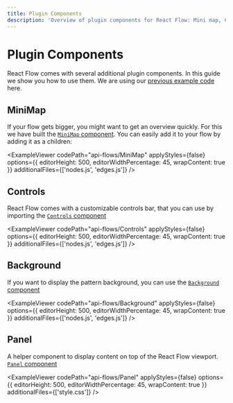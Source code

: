 ```yaml
---
title: Plugin Components
description: 'Overview of plugin components for React Flow: Mini map, Controls, Background and Panel'
---
```


# Plugin Components

React Flow comes with several additional plugin components. In this guide we show you how to use them. We are using our [previous example code](/learn/concepts/core-concepts) here.

## MiniMap

If your flow gets bigger, you might want to get an overview quickly. For this we have built the [`MiniMap` component](/api-reference/components/minimap). You can easily add it to your flow by adding it as a children:


<ExampleViewer
  codePath="api-flows/MiniMap"
  applyStyles={false}
  options={{ editorHeight: 500, editorWidthPercentage: 45, wrapContent: true }}
  additionalFiles={['nodes.js', 'edges.js']}
/>

## Controls

React Flow comes with a customizable controls bar, that you can use by importing the [`Controls` component](/api-reference/components/controls)

<ExampleViewer
  codePath="api-flows/Controls"
  applyStyles={false}
  options={{ editorHeight: 500, editorWidthPercentage: 45, wrapContent: true }}
  additionalFiles={['nodes.js', 'edges.js']}
/>

## Background

If you want to display the pattern background, you can use the [`Background` component](/api-reference/components/background)

<ExampleViewer
  codePath="api-flows/Background"
  applyStyles={false}
  options={{ editorHeight: 500, editorWidthPercentage: 45, wrapContent: true }}
  additionalFiles={['nodes.js', 'edges.js']}
/>

## Panel

A helper component to display content on top of the React Flow viewport. [`Panel` component](/api-reference/components/panel)

<ExampleViewer
  codePath="api-flows/Panel"
  applyStyles={false}
  options={{ editorHeight: 500, editorWidthPercentage: 45, wrapContent: true }}
  additionalFiles={['style.css']}
/>
